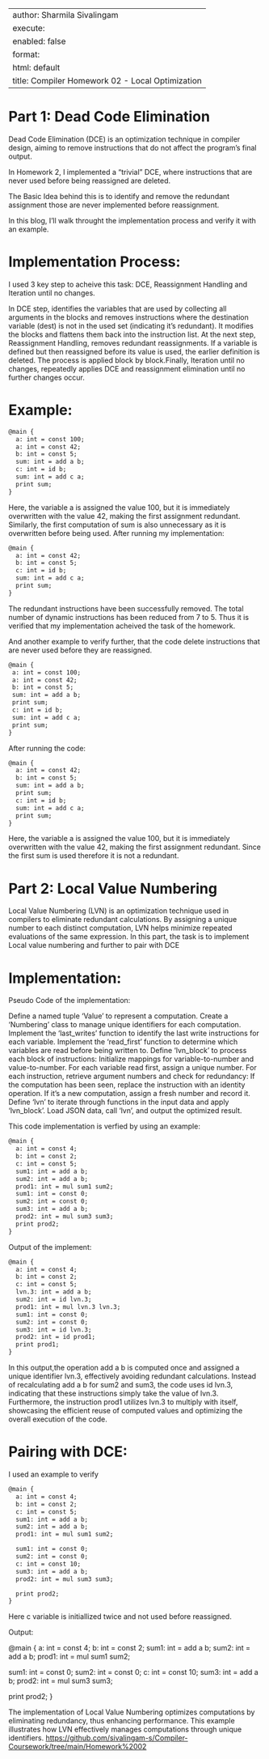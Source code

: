 ---
author: Sharmila Sivalingam
execute:
  enabled: false
format:
  html: default
title: Compiler Homework 02 - Local Optimization
------

# Part 1: Dead Code Elimination

Dead Code Elimination (DCE) is an optimization technique in compiler design, aiming to remove instructions that do not affect the program's final output.

In Homework 2, I implemented a "trivial" DCE, where instructions that are never used before being reassigned are deleted. 

The Basic Idea behind this is to identify and remove the redundant assignment those are never implemented before reassignment.

In this blog, I'll walk throught the implementation process and verify it with an example.

# Implementation Process:

I used 3 key step to acheive this task: DCE, Reassignment Handling and Iteration until no changes.

In DCE step, identifies the variables that are used by collecting all arguments in the blocks and removes instructions where the destination variable (dest) is not in the used set (indicating it's redundant). It modifies the blocks and flattens them back into the instruction list. At the next step, Reassignment Handling, removes redundant reassignments. If a variable is defined but then reassigned before its value is used, the earlier definition is deleted. The process is applied block by block.Finally, Iteration until no changes, repeatedly applies DCE and reassignment elimination until no further changes occur.

# Example:

``` html

@main {
  a: int = const 100;
  a: int = const 42;
  b: int = const 5;
  sum: int = add a b;
  c: int = id b;
  sum: int = add c a;
  print sum;
}

```

Here, the variable a is assigned the value 100, but it is immediately overwritten with the value 42, making the first assignment redundant. Similarly, the first computation of sum is also unnecessary as it is overwritten before being used.
After running my implementation:

``` html

@main {
  a: int = const 42;
  b: int = const 5;
  c: int = id b;
  sum: int = add c a;
  print sum;
}

```

 The redundant instructions have been successfully removed. The total number of dynamic instructions has been reduced from 7 to 5. Thus it is verified that my implementation acheived the task of the homework.

 And another example to verify further, that the code delete instructions that are never used before they are reassigned. 

 ``` html

@main {
  a: int = const 100;
  a: int = const 42;
  b: int = const 5;
  sum: int = add a b;
  print sum;
  c: int = id b;
  sum: int = add c a;
  print sum;
}

```

After running the code:

``` html
@main {
  a: int = const 42;
  b: int = const 5;
  sum: int = add a b;
  print sum;
  c: int = id b;
  sum: int = add c a;
  print sum;
}

```

Here, the variable a is assigned the value 100, but it is immediately overwritten with the value 42, making the first assignment redundant. Since the first sum is used therefore it is not a redundant. 

# Part 2: Local Value Numbering

Local Value Numbering (LVN) is an optimization technique used in compilers to eliminate redundant calculations. By assigning a unique number to each distinct computation, LVN helps minimize repeated evaluations of the same expression.
In this part, the task is to implement Local value numbering and further to pair with DCE

# Implementation:

Pseudo Code of the implementation:

Define a named tuple 'Value' to represent a computation.
Create a 'Numbering' class to manage unique identifiers for each computation.
Implement the 'last_writes' function to identify the last write instructions for each variable.
Implement the 'read_first' function to determine which variables are read before being written to.
Define 'lvn_block' to process each block of instructions:
    Initialize mappings for variable-to-number and value-to-number.
    For each variable read first, assign a unique number.
    For each instruction, retrieve argument numbers and check for redundancy:
      If the computation has been seen, replace the instruction with an identity operation.
      If it's a new computation, assign a fresh number and record it.
Define 'lvn' to iterate through functions in the input data and apply 'lvn_block'.
Load JSON data, call 'lvn', and output the optimized result.

This code implementation is verfied by using an example:

``` html
@main {
  a: int = const 4;
  b: int = const 2;
  c: int = const 5;
  sum1: int = add a b;
  sum2: int = add a b;
  prod1: int = mul sum1 sum2;
  sum1: int = const 0;
  sum2: int = const 0;
  sum3: int = add a b;
  prod2: int = mul sum3 sum3;
  print prod2;
}
```

Output of the implement:

``` html
@main {
  a: int = const 4;
  b: int = const 2;
  c: int = const 5;
  lvn.3: int = add a b;                
  sum2: int = id lvn.3;                
  prod1: int = mul lvn.3 lvn.3;        
  sum1: int = const 0;
  sum2: int = const 0;
  sum3: int = id lvn.3;                
  prod2: int = id prod1;              
  print prod1;                         
}
```

In this output,the operation add a b is computed once and assigned a unique identifier lvn.3, effectively avoiding redundant calculations. Instead of recalculating add a b for sum2 and sum3, the code uses id lvn.3, indicating that these instructions simply take the value of lvn.3. Furthermore, the instruction prod1 utilizes lvn.3 to multiply with itself, showcasing the efficient reuse of computed values and optimizing the overall execution of the code.

# Pairing with DCE:

I used an example to verify

```html
@main {
  a: int = const 4;
  b: int = const 2;
  c: int = const 5;
  sum1: int = add a b;
  sum2: int = add a b;
  prod1: int = mul sum1 sum2;

  sum1: int = const 0;
  sum2: int = const 0;
  c: int = const 10;
  sum3: int = add a b;
  prod2: int = mul sum3 sum3;

  print prod2;
}
```

Here c variable is initiallized twice and not used before reassigned.

Output:

@main {
  a: int = const 4;
  b: int = const 2;
  sum1: int = add a b;
  sum2: int = add a b;
  prod1: int = mul sum1 sum2;

  sum1: int = const 0;
  sum2: int = const 0;
  c: int = const 10;
  sum3: int = add a b;
  prod2: int = mul sum3 sum3;

  print prod2;
}

The implementation of Local Value Numbering optimizes computations by eliminating redundancy, thus enhancing performance. This example illustrates how LVN effectively manages computations through unique identifiers.
<https://github.com/sivalingam-s/Compiler-Coursework/tree/main/Homework%2002>
